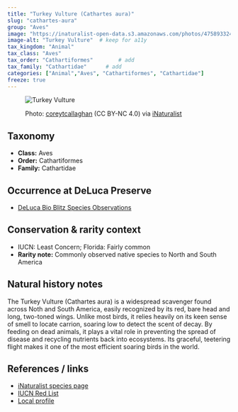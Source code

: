 ```yaml
---
title: "Turkey Vulture (Cathartes aura)"
slug: "cathartes-aura"
group: "Aves"
image: "https://inaturalist-open-data.s3.amazonaws.com/photos/475893324/original.jpeg"        # keep for thumbnails
image-alt: "Turkey Vulture"  # keep for a11y
tax_kingdom: "Animal"
tax_class: "Aves"
tax_order: "Cathartiformes"        # add
tax_family: "Cathartidae"      # add
categories: ["Animal","Aves", "Cathartiformes", "Cathartidae"]
freeze: true
---
```


<figure class="species-figure">

<img src="https://inaturalist-open-data.s3.amazonaws.com/photos/475893324/original.jpeg" alt="Turkey Vulture" class="species-photo"/>

<figcaption class="photo-credit">

Photo: <a href="https://www.inaturalist.org/people/coreytcallaghan">coreytcallaghan</a> (CC BY-NC 4.0) via <a href="https://www.inaturalist.org/observations/264988684">iNaturalist</a>

</figcaption>

</figure>

## Taxonomy

-   **Class:** Aves
-   **Order:** Cathartiformes
-   **Family:** Cathartidae

## Occurrence at DeLuca Preserve

-   [DeLuca Bio Blitz Species Observations](https://www.inaturalist.org/observations?project_id=191727&subview=table&taxon_id=4756)

## Conservation & rarity context

-   IUCN: Least Concern; Florida: Fairly common
-   **Rarity note:** Commonly observed native species to North and South America

## Natural history notes

The Turkey Vulture (Cathartes aura) is a widespread scavenger found across Noth and South America, easily recognized by its red, bare head and long, two-toned wings. Unlike most birds, it relies heavily on its keen sense of smell to locate carrion, soaring low to detect the scent of decay. By feeding on dead animals, it plays a vital role in preventing the spread of disease and recycling nutrients back into ecosystems. Its graceful, teetering flight makes it one of the most efficient soaring birds in the world.

## References / links

-   [iNaturalist species page](https://www.inaturalist.org/taxa/4756-Cathartes-aura)
-   [IUCN Red List](https://www.iucnredlist.org/species/22697627/131941613)
-   [Local profile](https://myfwc.com/wildlifehabitats/profiles/birds/raptors-and-vultures/vultures/)
